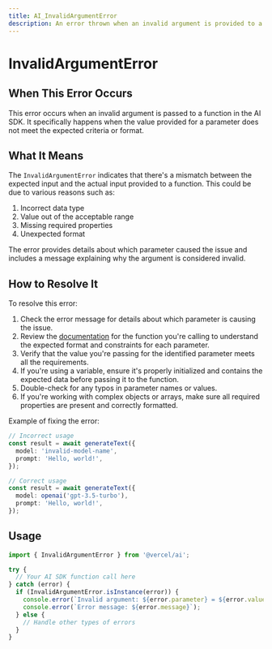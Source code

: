 ```yaml
---
title: AI_InvalidArgumentError
description: An error thrown when an invalid argument is provided to a function
---
```


# InvalidArgumentError

## When This Error Occurs

This error occurs when an invalid argument is passed to a function in the AI SDK. It specifically happens when the value provided for a parameter does not meet the expected criteria or format.

## What It Means

The `InvalidArgumentError` indicates that there's a mismatch between the expected input and the actual input provided to a function. This could be due to various reasons such as:

1. Incorrect data type
2. Value out of the acceptable range
3. Missing required properties
4. Unexpected format

The error provides details about which parameter caused the issue and includes a message explaining why the argument is considered invalid.

## How to Resolve It

To resolve this error:

1. Check the error message for details about which parameter is causing the issue.
2. Review the [documentation](https://sdk.vercel.ai/docs/reference) for the function you're calling to understand the expected format and constraints for each parameter.
3. Verify that the value you're passing for the identified parameter meets all the requirements.
4. If you're using a variable, ensure it's properly initialized and contains the expected data before passing it to the function.
5. Double-check for any typos in parameter names or values.
6. If you're working with complex objects or arrays, make sure all required properties are present and correctly formatted.

Example of fixing the error:

```typescript
// Incorrect usage
const result = await generateText({
  model: 'invalid-model-name',
  prompt: 'Hello, world!',
});

// Correct usage
const result = await generateText({
  model: openai('gpt-3.5-turbo'),
  prompt: 'Hello, world!',
});
```

## Usage

```typescript
import { InvalidArgumentError } from '@vercel/ai';

try {
  // Your AI SDK function call here
} catch (error) {
  if (InvalidArgumentError.isInstance(error)) {
    console.error(`Invalid argument: ${error.parameter} = ${error.value}`);
    console.error(`Error message: ${error.message}`);
  } else {
    // Handle other types of errors
  }
}
```
